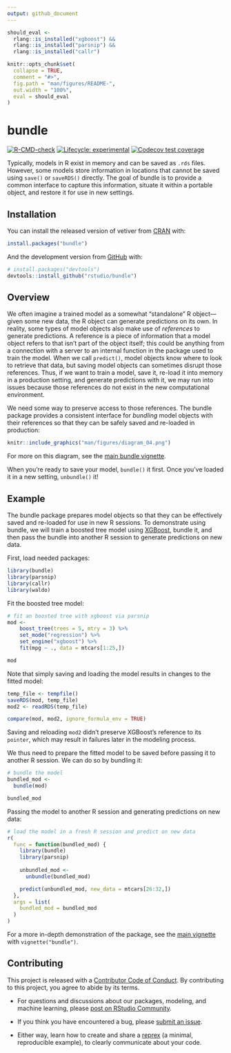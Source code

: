 ```yaml
---
output: github_document
---
```


<!-- README.md is generated from README.Rmd. Please edit that file -->

```r
should_eval <- 
  rlang::is_installed("xgboost") && 
  rlang::is_installed("parsnip") &&
  rlang::is_installed("callr")

knitr::opts_chunk$set(
  collapse = TRUE,
  comment = "#>",
  fig.path = "man/figures/README-",
  out.width = "100%",
  eval = should_eval
)
```

# bundle

<!-- badges: start -->
[![R-CMD-check](https://github.com/rstudio/bundle/actions/workflows/R-CMD-check.yaml/badge.svg)](https://github.com/rstudio/bundle/actions/workflows/R-CMD-check.yaml)
[![Lifecycle: experimental](https://img.shields.io/badge/lifecycle-experimental-orange.svg)](https://lifecycle.r-lib.org/articles/stages.html#experimental)
[![Codecov test coverage](https://codecov.io/gh/rstudio/bundle/branch/main/graph/badge.svg)](https://app.codecov.io/gh/rstudio/bundle?branch=main)
<!-- badges: end -->

Typically, models in R exist in memory and can be saved as `.rds` files. However, some models store information in locations that cannot be saved using `save()` or `saveRDS()` directly. The goal of bundle is to provide a common interface to capture this information, situate it within a portable object, and restore it for use in new settings.

## Installation

You can install the released version of vetiver from [CRAN](https://CRAN.R-project.org) with:

``` r
install.packages("bundle")
```

And the development version from [GitHub](https://github.com/) with:

``` r
# install.packages("devtools")
devtools::install_github("rstudio/bundle")
```

## Overview

We often imagine a trained model as a somewhat "standalone" R object---given some new data, the R object can generate predictions on its own. In reality, some types of model objects also make use of _references_ to generate predictions. A reference is a piece of information that a model object refers to that isn't part of the object itself; this could be anything from a connection with a server to an internal function in the package used to train the model. When we call `predict()`, model objects know where to look to retrieve that data, but saving model objects can sometimes disrupt those references. Thus, if we want to train a model, save it, re-load it into memory in a production setting, and generate predictions with it, we may run into issues because those references do not exist in the new computational environment.

We need some way to preserve access to those references. The bundle package provides a consistent interface for _bundling_ model objects with their references so that they can be safely saved and re-loaded in production:

```r
knitr::include_graphics("man/figures/diagram_04.png")
```

For more on this diagram, see the [main bundle vignette](https://rstudio.github.io/bundle/articles/bundle.html). 

When you're ready to save your model, `bundle()` it first. Once you've loaded it in a new setting, `unbundle()` it!

## Example

The bundle package prepares model objects so that they can be effectively saved and re-loaded for use in new R sessions. To demonstrate using bundle, we will train a boosted tree model using [XGBoost](https://xgboost.readthedocs.io/), bundle it, and then pass the bundle into another R session to generate predictions on new data.

First, load needed packages:

```r
library(bundle)
library(parsnip)
library(callr)
library(waldo)
```

Fit the boosted tree model:

```r
# fit an boosted tree with xgboost via parsnip
mod <-
    boost_tree(trees = 5, mtry = 3) %>%
    set_mode("regression") %>%
    set_engine("xgboost") %>%
    fit(mpg ~ ., data = mtcars[1:25,])

mod
```

Note that simply saving and loading the model results in changes to the fitted model:

```r
temp_file <- tempfile()
saveRDS(mod, temp_file)
mod2 <- readRDS(temp_file)

compare(mod, mod2, ignore_formula_env = TRUE)
```

Saving and reloading `mod2` didn't preserve XGBoost's reference to its `pointer`, which may result in failures later in the modeling process.

We thus need to prepare the fitted model to be saved before passing it to another R session. We can do so by bundling it:

```r
# bundle the model
bundled_mod <-
  bundle(mod)

bundled_mod
```

Passing the model to another R session and generating predictions on new data:

```r
# load the model in a fresh R session and predict on new data
r(
  func = function(bundled_mod) {
    library(bundle)
    library(parsnip)
    
    unbundled_mod <- 
      unbundle(bundled_mod)

    predict(unbundled_mod, new_data = mtcars[26:32,])
  },
  args = list(
    bundled_mod = bundled_mod
  )
)
```

For a more in-depth demonstration of the package, see the [main vignette](https://rstudio.github.io/bundle/articles/bundle.html) with `vignette("bundle")`.

## Contributing

This project is released with a [Contributor Code of Conduct](https://contributor-covenant.org/version/2/0/CODE_OF_CONDUCT.html). By contributing to this project, you agree to abide by its terms.

- For questions and discussions about our packages, modeling, and machine learning, please [post on RStudio Community](https://community.rstudio.com/new-topic?category_id=15&tags=question).

- If you think you have encountered a bug, please [submit an issue](https://github.com/rstudio/bundle/issues).

- Either way, learn how to create and share a [reprex](https://reprex.tidyverse.org/articles/articles/learn-reprex.html) (a minimal, reproducible example), to clearly communicate about your code.
